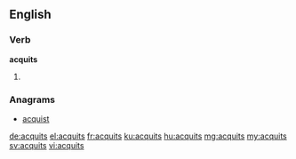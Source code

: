 ==English==

===Verb===
'''acquits'''

# {{en-third-person singular of|acquit}}

===Anagrams===
* [[acquist#English|acquist]]

[[de:acquits]]
[[el:acquits]]
[[fr:acquits]]
[[ku:acquits]]
[[hu:acquits]]
[[mg:acquits]]
[[my:acquits]]
[[sv:acquits]]
[[vi:acquits]]